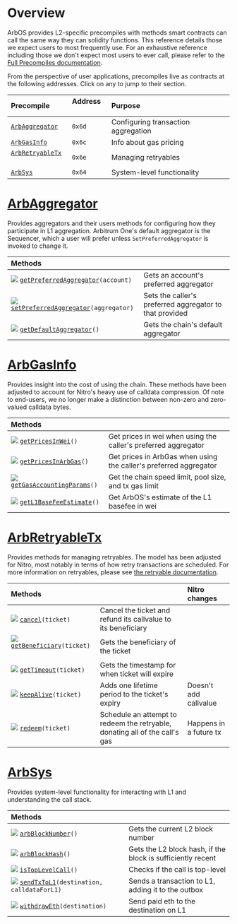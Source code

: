 # Overview

ArbOS provides L2-specific precompiles with methods smart contracts can call the same way they can solidity functions. This reference details those we expect users to most frequently use. For an exhaustive reference including those we don't expect most users to ever call, please refer to the [Full Precompiles documentation](precompiles.mdx).

From the perspective of user applications, precompiles live as contracts at the following addresses. Click on any to jump to their section.

| Precompile                                     | Address &nbsp; | Purpose                             |
| :--------------------------------------------- | :------------- | :---------------------------------- |
| [`ArbAggregator`][arbaggregator_link]          | `0x6d`         | Configuring transaction aggregation |
| [`ArbGasInfo`][arbgasinfo_link]                | `0x6c`         | Info about gas pricing              |
| [`ArbRetryableTx`][arbretryabletx_link] &nbsp; | `0x6e`         | Managing retryables                 |
| [`ArbSys`][arbsys_link]                        | `0x64`         | System-level functionality          |

[arbaggregator_link]: https://github.com/OffchainLabs/nitro/blob/master/precompiles/ArbAggregator.go
[arbgasinfo_link]: https://github.com/OffchainLabs/nitro/blob/master/precompiles/ArbGasInfo.go
[arbretryabletx_link]: https://github.com/OffchainLabs/nitro/blob/master/precompiles/ArbRetryableTx.go
[arbsys_link]: https://github.com/OffchainLabs/nitro/blob/master/precompiles/ArbSys.go

# [ArbAggregator][arbaggregator_link]

Provides aggregators and their users methods for configuring how they participate in L1 aggregation. Arbitrum One's default aggregator is the Sequencer, which a user will prefer unless `SetPreferredAggregator` is invoked to change it.

| Methods                                                                  |                                                         |
| :----------------------------------------------------------------------- | :------------------------------------------------------ |
| [![](../assets/e.png)][as0] [`getPreferredAggregator`][a0]`(account)`    | Gets an account's preferred aggregator                  |
| [![](../assets/e.png)][as1] [`setPreferredAggregator`][a1]`(aggregator)` | Sets the caller's preferred aggregator to that provided |
| [![](../assets/e.png)][as2] [`getDefaultAggregator`][a2]`()`             | Gets the chain's default aggregator                     |

[a0]: https://github.com/OffchainLabs/nitro/blob/704e82bb38ae3ccd70c35e31934c7b45f6c25561/precompiles/ArbAggregator.go#L22
[a1]: https://github.com/OffchainLabs/nitro/blob/704e82bb38ae3ccd70c35e31934c7b45f6c25561/precompiles/ArbAggregator.go#L39
[a2]: https://github.com/OffchainLabs/nitro/blob/704e82bb38ae3ccd70c35e31934c7b45f6c25561/precompiles/ArbAggregator.go#L48
[as0]: https://github.com/OffchainLabs/nitro/blob/704e82bb38ae3ccd70c35e31934c7b45f6c25561/solgen/src/precompiles/ArbAggregator.sol#L28
[as1]: https://github.com/OffchainLabs/nitro/blob/704e82bb38ae3ccd70c35e31934c7b45f6c25561/solgen/src/precompiles/ArbAggregator.sol#L32
[as2]: https://github.com/OffchainLabs/nitro/blob/704e82bb38ae3ccd70c35e31934c7b45f6c25561/solgen/src/precompiles/ArbAggregator.sol#L35

# [ArbGasInfo][arbgasinfo_link]

Provides insight into the cost of using the chain. These methods have been adjusted to account for Nitro's heavy use of calldata compression. Of note to end-users, we no longer make a distinction between non-zero and zero-valued calldata bytes.

| Methods                                                          |                                                                   |
| :--------------------------------------------------------------- | :---------------------------------------------------------------- |
| [![](../assets/e.png)][gis1] [`getPricesInWei`][gi1]`()`         | Get prices in wei when using the caller's preferred aggregator    |
| [![](../assets/e.png)][gis3] [`getPricesInArbGas`][gi3]`()`      | Get prices in ArbGas when using the caller's preferred aggregator |
| [![](../assets/e.png)][gis4] [`getGasAccountingParams`][gi4]`()` | Get the chain speed limit, pool size, and tx gas limit            |
| [![](../assets/e.png)][gis11] [`getL1BaseFeeEstimate`][gi11]`()` | Get ArbOS's estimate of the L1 basefee in wei                     |

[gi1]: https://github.com/OffchainLabs/nitro/blob/3f504c57fba8ddf0759b7a55b4108e0bf5a078b3/precompiles/ArbGasInfo.go#L63
[gi3]: https://github.com/OffchainLabs/nitro/blob/3f504c57fba8ddf0759b7a55b4108e0bf5a078b3/precompiles/ArbGasInfo.go#L99
[gi4]: https://github.com/OffchainLabs/nitro/blob/3f504c57fba8ddf0759b7a55b4108e0bf5a078b3/precompiles/ArbGasInfo.go#L111
[gi11]: https://github.com/OffchainLabs/nitro/blob/3f504c57fba8ddf0759b7a55b4108e0bf5a078b3/precompiles/ArbGasInfo.go#L150
[gis1]: https://github.com/OffchainLabs/nitro/blob/3f504c57fba8ddf0759b7a55b4108e0bf5a078b3/solgen/src/precompiles/ArbGasInfo.sol#L58
[gis3]: https://github.com/OffchainLabs/nitro/blob/3f504c57fba8ddf0759b7a55b4108e0bf5a078b3/solgen/src/precompiles/ArbGasInfo.sol#L83
[gis4]: https://github.com/OffchainLabs/nitro/blob/3f504c57fba8ddf0759b7a55b4108e0bf5a078b3/solgen/src/precompiles/ArbGasInfo.sol#L94
[gis11]: https://github.com/OffchainLabs/nitro/blob/3f504c57fba8ddf0759b7a55b4108e0bf5a078b3/solgen/src/precompiles/ArbGasInfo.sol#L122

# [ArbRetryableTx][arbretryabletx_link]

Provides methods for managing retryables. The model has been adjusted for Nitro, most notably in terms of how retry transactions are scheduled. For more information on retryables, please see [the retryable documentation](arbos#Retryables).

| Methods                                                               |                                                                                    | Nitro changes          |
| :-------------------------------------------------------------------- | :--------------------------------------------------------------------------------- | :--------------------- |
| [![](../assets/e.png)][rts0] [`cancel`][rt0]`(ticket)`                | Cancel the ticket and refund its callvalue to its beneficiary                      |                        |
| [![](../assets/e.png)][rts1] [`getBeneficiary`][rt1]`(ticket)` &nbsp; | Gets the beneficiary of the ticket                                                 |                        |
| [![](../assets/e.png)][rts3] [`getTimeout`][rt3]`(ticket)`            | Gets the timestamp for when ticket will expire                                     |                        |
| [![](../assets/e.png)][rts4] [`keepAlive`][rt4]`(ticket)`             | Adds one lifetime period to the ticket's expiry                                    | Doesn't add callvalue  |
| [![](../assets/e.png)][rts5] [`redeem`][rt5]`(ticket)`                | Schedule an attempt to redeem the retryable, donating all of the call's gas &nbsp; | Happens in a future tx |

[rt0]: https://github.com/OffchainLabs/nitro/blob/704e82bb38ae3ccd70c35e31934c7b45f6c25561/precompiles/ArbRetryableTx.go#L184
[rt1]: https://github.com/OffchainLabs/nitro/blob/704e82bb38ae3ccd70c35e31934c7b45f6c25561/precompiles/ArbRetryableTx.go#L171
[rt3]: https://github.com/OffchainLabs/nitro/blob/704e82bb38ae3ccd70c35e31934c7b45f6c25561/precompiles/ArbRetryableTx.go#L115
[rt4]: https://github.com/OffchainLabs/nitro/blob/704e82bb38ae3ccd70c35e31934c7b45f6c25561/precompiles/ArbRetryableTx.go#L132
[rt5]: https://github.com/OffchainLabs/nitro/blob/704e82bb38ae3ccd70c35e31934c7b45f6c25561/precompiles/ArbRetryableTx.go#L36
[rts0]: https://github.com/OffchainLabs/nitro/blob/704e82bb38ae3ccd70c35e31934c7b45f6c25561/solgen/src/precompiles/ArbRetryableTx.sol#L70
[rts1]: https://github.com/OffchainLabs/nitro/blob/704e82bb38ae3ccd70c35e31934c7b45f6c25561/solgen/src/precompiles/ArbRetryableTx.sol#L63
[rts3]: https://github.com/OffchainLabs/nitro/blob/704e82bb38ae3ccd70c35e31934c7b45f6c25561/solgen/src/precompiles/ArbRetryableTx.sol#L45
[rts4]: https://github.com/OffchainLabs/nitro/blob/704e82bb38ae3ccd70c35e31934c7b45f6c25561/solgen/src/precompiles/ArbRetryableTx.sol#L55
[rts5]: https://github.com/OffchainLabs/nitro/blob/704e82bb38ae3ccd70c35e31934c7b45f6c25561/solgen/src/precompiles/ArbRetryableTx.sol#L32

# [ArbSys][arbsys_link]

Provides system-level functionality for interacting with L1 and understanding the call stack.

| Methods                                                                      |                                                             |
| :--------------------------------------------------------------------------- | :---------------------------------------------------------- |
| [![](../assets/e.png)][ss0] [`arbBlockNumber`][s0]`()`                       | Gets the current L2 block number                            |
| [![](../assets/e.png)][ss1] [`arbBlockHash`][s1]`()`                         | Gets the L2 block hash, if the block is sufficiently recent |
| [![](../assets/e.png)][ss5] [`isTopLevelCall`][s5]`()`                       | Checks if the call is top-level                             |
| [![](../assets/e.png)][ss9] [`sendTxToL1`][s9]`(destination, calldataForL1)` | Sends a transaction to L1, adding it to the outbox          |
| [![](../assets/e.png)][ss11] [`withdrawEth`][s11]`(destination)`             | Send paid eth to the destination on L1                      |

[s0]: https://github.com/OffchainLabs/nitro/blob/704e82bb38ae3ccd70c35e31934c7b45f6c25561/precompiles/ArbSys.go#L30
[s1]: https://github.com/OffchainLabs/nitro/blob/704e82bb38ae3ccd70c35e31934c7b45f6c25561/precompiles/ArbSys.go#L35
[s5]: https://github.com/OffchainLabs/nitro/blob/704e82bb38ae3ccd70c35e31934c7b45f6c25561/precompiles/ArbSys.go#L66
[s9]: https://github.com/OffchainLabs/nitro/blob/704e82bb38ae3ccd70c35e31934c7b45f6c25561/precompiles/ArbSys.go#L98
[s11]: https://github.com/OffchainLabs/nitro/blob/704e82bb38ae3ccd70c35e31934c7b45f6c25561/precompiles/ArbSys.go#L187
[ss0]: https://github.com/OffchainLabs/nitro/blob/704e82bb38ae3ccd70c35e31934c7b45f6c25561/solgen/src/precompiles/ArbSys.sol#L31
[ss1]: https://github.com/OffchainLabs/nitro/blob/704e82bb38ae3ccd70c35e31934c7b45f6c25561/solgen/src/precompiles/ArbSys.sol#L37
[ss5]: https://github.com/OffchainLabs/nitro/blob/704e82bb38ae3ccd70c35e31934c7b45f6c25561/solgen/src/precompiles/ArbSys.sol#L61
[ss9]: https://github.com/OffchainLabs/nitro/blob/704e82bb38ae3ccd70c35e31934c7b45f6c25561/solgen/src/precompiles/ArbSys.sol#L100
[ss11]: https://github.com/OffchainLabs/nitro/blob/704e82bb38ae3ccd70c35e31934c7b45f6c25561/solgen/src/precompiles/ArbSys.sol#L92
